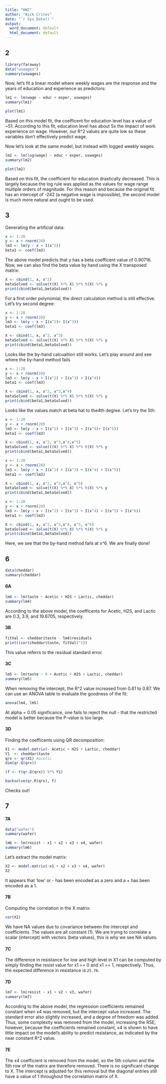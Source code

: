 ```yaml
---
title: "HW2"
author: "Nick Crites"
date: "`r Sys.Date()`"
output:
  word_document: default
  html_document: default
---
```


## 2 

```r
library(faraway)
data("uswages")
summary(uswages)
```

Now, let's fit a linear model where weekly wages are the response and the years of education and experience as predictors:

```r
lm1 <- lm(wage ~ educ + exper, uswages)
summary(lm1)
```
```r
plot(lm1)
```

Based on this model fit, the coefficent for education level has a value of ~51. According to this fit, education level has about 5x the impact of work experience on wage. However, our R^2 values are quite low so these variables don't effectively predict wage. 

Now let's look at the same model, but instead with logged weekly wages:

```r
lm2 <- lm(log(wage) ~ educ + exper, uswages)
summary(lm2)
```

```r
plot(lm2)
```

Based on this fit, the coefficient for education drastically decreased. This is largely because the log rule was applied as the values for wage range multiple orders of magnitude. For this reason and because the original fit has an intercept of -242 (a negative wage is impossible), the second model is much more natural and ought to be used.

## 3 

Generating the artificial data:

```r
x <- 1:20
y <- x + rnorm(20)
lm3 <- lm(y ~ x + I(x^2))
beta1 <- coef(lm3)
```

The above model predicts that y has a beta coefficent value of 0.90716. Now, we can also find the beta value by hand using the X transposed matrix:

```r
X <- cbind(1, x, x^2)
betaSolved <- solve(t(X) %*% X) %*% t(X) %*% y 
print(cbind(beta1,betaSolved))
```

For a first order polynomial, the direct calculation method is still effective. Let's try second degree:

```r
x <- 1:20
y <- x + rnorm(20)
lm3 <- lm(y ~ x + I(x^2)+ I(x^3))
beta1 <- coef(lm3)
```
```r
X <- cbind(1, x, x^2, x^3)
betaSolved <- solve(t(X) %*% X) %*% t(X) %*% y 
print(cbind(beta1,betaSolved))
```

Looks like the by-hand calcualtion still works. Let's play around and see where the by-hand method fails

```r
x <- 1:20
y <- x + rnorm(20)
lm3 <- lm(y ~ x + I(x^2) + I(x^3) + I(x^4))
beta1 <- coef(lm3)
```

```r
X <- cbind(1, x, x^2, x^3,x^4)
betaSolved <- solve(t(X) %*% X) %*% t(X) %*% y 
print(cbind(beta1,betaSolved))
```

Looks like the values match at beta hat to the4th degree. Let's try the 5th:

```r
x <- 1:20
y <- x + rnorm(20)
lm3 <- lm(y ~ x + I(x^2) + I(x^3) + I(x^4)+ I(x^5))
beta1 <- coef(lm3)
```

```r
X <- cbind(1, x, x^2, x^3,x^4,x^5)
betaSolved <- solve(t(X) %*% X) %*% t(X) %*% y 
print(cbind(beta1,betaSolved))
```

```r
x <- 1:20
y <- x + rnorm(20)
lm3 <- lm(y ~ x + I(x^2) + I(x^3) + I(x^4) + I(x^5))
beta1 <- coef(lm3)
```

```r
X <- cbind(1, x, x^2, x^3,x^4, x^5)
betaSolved <- solve(t(X) %*% X) %*% t(X) %*% y 
print(cbind(beta1,betaSolved))
```

```r
x <- 1:20
y <- x + rnorm(20)
lm3 <- lm(y ~ x + I(x^2) + I(x^3) + I(x^4) + I(x^5) + I(x^6))
beta1 <- coef(lm3)
```

```r
X <- cbind(1, x, x^2, x^3,x^4, x^5, x^6)
betaSolved <- solve(t(X) %*% X) %*% t(X) %*% y 
print(cbind(beta1,betaSolved))
```

Here, we see that the by-hand method fails at x^6. We are finally done!


## 6

```r
data(cheddar)
summary(cheddar)
```

#### 6A

```r
lm4 <- lm(taste ~ Acetic + H2S + Lactic, cheddar)
summary(lm4)
```

According to the above model, the coefficents for Acetic, H2S, and Lactic are 0.3, 3.9, and 19.6705, respectively.

#### 3B

```r
fitVal <- cheddar$taste - lm4$residuals 
print((cor(cheddar$taste, fitVal)^2))
```

This value referrs to the residual standard error.

#### 3C

```r
lm5 <- lm(taste ~ 0 + Acetic + H2S + Lactic, cheddar)
summary(lm5)
```

When removing the intercept, the R^2 value increased from 0.61 to 0.87. We can use an ANOVA table to evaluate the goodness of the fit:

```r
anova(lm4, lm5)
```

At alpha = 0.05 significance, one fails to reject the null - that the restricted model is better because the P-value is too large.

#### 3D

Finding the coefficents using QR decomposition:

```r
X1 <- model.matrix(~ Acetic + H2S + Lactic, cheddar)
Y1  <- cheddar$taste
qrx <- qr(X1) #acetic
dim(qr.Q(qrx))
```
```r
(f <- t(qr.Q(qrx)) %*% Y1)
```

```r
backsolve(qr.R(qrx), f)
```

Checks out!

## 7

#### 7A

```r
data("wafer")
summary(wafer)
```

```r
lm6 <- lm(resist ~ x1 + x2 + x3 + x4, wafer)
summary(lm6)
```

Let's extract the model matrix:

```r
X2 <- model.matrix(~x1 + x2 + x3 + x4, wafer)
X2
```

It appears that 'low' or - has been encoded as a zero and a + has been encoded as a 1.

#### 7B

Computing the correlation in the X matrix:

```r
cor(X2) 
```

We have NA values due to covariance between the intercept and coefficients. The values are all constant (1). We are trying to correlate a scalar (intercept) with vectors (beta values), this is why we see NA values.

#### 7C

The difference in resistance for low and high level in X1 can be computed by simply finding the resist value for x1 == 0 and x1 == 1, respectively. Thus, the expected difference in resistance is `25.76`. 

#### 7D

```r
lm7 <- lm(resist ~ x1 + x2 + x3, wafer)
summary(lm7)
```

According to the above model, the regression coefficients remained constant when x4 was removed, but the intercept value increased. The standard error also slightly increased, and a degree of freedom was added. Thus, some complexity was removed from the model, increasing the RSE; however, because the coefficients remained constant, x4 is shown to have little impact on the model's ability to predict resistance, as indicated by the near constant R^2 value.

#### 7E

The x4 coefficient is removed from the model, so the  5th column and the 5th row of the matrix are therefore removed. There is no significant change to X. The intercept is  adjusted for this removal but the diagonal entries still have a value of 1 throughout the correlation matrix of X.